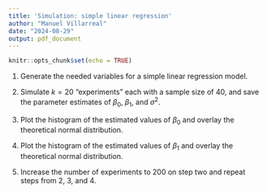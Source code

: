 ```yaml
---
title: 'Simulation: simple linear regression'
author: "Manuel Villarreal"
date: "2024-08-29"
output: pdf_document
---
```


```r
knitr::opts_chunk$set(echo = TRUE)
```

1. Generate the needed variables for a simple linear regression model.

1. Simulate $k = 20$ "experiments"  each with a sample size of 40, and save the
parameter estimates of $\beta_0$, $\beta_1$, and $\sigma^2$.

1. Plot the histogram of the estimated values of $\beta_0$ and overlay the 
theoretical normal distribution.

1. Plot the histogram of the estimated values of $\beta_1$ and overlay the 
theoretical normal distribution.

1. Increase the number of experiments to 200 on step two and repeat steps 
from 2, 3, and 4.